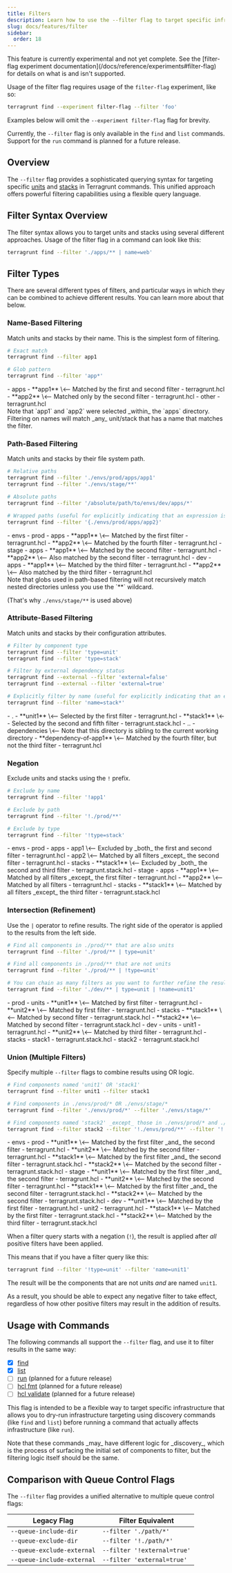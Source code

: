 ```yaml
---
title: Filters
description: Learn how to use the --filter flag to target specific infrastructure
slug: docs/features/filter
sidebar:
  order: 18
---
```



<Aside type="tip" title="Experimental Feature">
This feature is currently experimental and not yet complete. See the [filter-flag experiment documentation](/docs/reference/experiments#filter-flag) for details on what is and isn't supported.

Usage of the filter flag requires usage of the `filter-flag` experiment, like so:

```bash
terragrunt find --experiment filter-flag --filter 'foo'
```

Examples below will omit the `--experiment filter-flag` flag for brevity.

Currently, the `--filter` flag is only available in the `find` and `list` commands. Support for the `run` command is planned for a future release.
</Aside>

## Overview

The `--filter` flag provides a sophisticated querying syntax for targeting specific [units](/docs/features/units) and [stacks](/docs/features/stacks) in Terragrunt commands. This unified approach offers powerful filtering capabilities using a flexible query language.

## Filter Syntax Overview

The filter syntax allows you to target units and stacks using several different approaches. Usage of the filter flag in a command can look like this:

```bash
terragrunt find --filter './apps/** | name=web'
```

## Filter Types

There are several different types of filters, and particular ways in which they can be combined to achieve different results. You can learn more about that below.

### Name-Based Filtering

Match units and stacks by their name. This is the simplest form of filtering.

```bash
# Exact match
terragrunt find --filter app1

# Glob pattern
terragrunt find --filter 'app*'
```

<FileTree>
- apps
  - **app1** \<-- Matched by the first and second filter
    - terragrunt.hcl
  - **app2** \<-- Matched only by the second filter
    - terragrunt.hcl
  - other
    - terragrunt.hcl
</FileTree>

<Aside type="note">
Note that `app1` and `app2` were selected _within_ the `apps` directory. Filtering on names will match _any_ unit/stack that has a name that matches the filter.
</Aside>

### Path-Based Filtering

Match units and stacks by their file system path.

```bash
# Relative paths
terragrunt find --filter './envs/prod/apps/app1'
terragrunt find --filter './envs/stage/**'

# Absolute paths
terragrunt find --filter '/absolute/path/to/envs/dev/apps/*'

# Wrapped paths (useful for explicitly indicating that an expression is for a path if ambiguous)
terragrunt find --filter '{./envs/prod/apps/app2}'
```

<FileTree>
- envs
  - prod
    - apps
      - **app1** \<-- Matched by the first filter
        - terragrunt.hcl
      - **app2** \<-- Matched by the fourth filter
        - terragrunt.hcl
  - stage
    - apps
      - **app1** \<-- Matched by the second filter
        - terragrunt.hcl
      - **app2** \<-- Also matched by the second filter
        - terragrunt.hcl
  - dev
    - apps
      - **app1** \<-- Matched by the third filter
        - terragrunt.hcl
      - **app2** \<-- Also matched by the third filter
        - terragrunt.hcl
</FileTree>

<Aside type="note">
Note that globs used in path-based filtering will not recursively match nested directories unless you use the `**` wildcard.

(That's why `./envs/stage/**` is used above)
</Aside>

### Attribute-Based Filtering

Match units and stacks by their configuration attributes.

```bash
# Filter by component type
terragrunt find --filter 'type=unit'
terragrunt find --filter 'type=stack'

# Filter by external dependency status
terragrunt find --external --filter 'external=false'
terragrunt find --external --filter 'external=true'

# Explicitly filter by name (useful for explicitly indicating that an expression is for a name if ambiguous)
terragrunt find --filter 'name=stack*'
```

<FileTree>
- .
  - **unit1** \<-- Selected by the first filter
    - terragrunt.hcl
  - **stack1** \<-- Selected by the second and fifth filter
    - terragrunt.stack.hcl
- ..
  - dependencies \<-- Note that this directory is sibling to the current working directory
    - **dependency-of-app1** \<-- Matched by the fourth filter, but not the third filter
        - terragrunt.hcl
</FileTree>

### Negation

Exclude units and stacks using the `!` prefix.

```bash
# Exclude by name
terragrunt find --filter '!app1'

# Exclude by path
terragrunt find --filter '!./prod/**'

# Exclude by type
terragrunt find --filter '!type=stack'
```

<FileTree>
- envs
  - prod
    - apps
      - app1 \<-- Excluded by _both_ the first and second filter
        - terragrunt.hcl
      - app2 \<-- Matched by all filters _except_ the second filter
        - terragrunt.hcl
    - stacks
      - **stack1** \<-- Excluded by _both_ the second and third filter
        - terragrunt.stack.hcl
  - stage
    - apps
      - **app1** \<-- Matched by all filters _except_ the first filter
        - terragrunt.hcl
      - **app2** \<-- Matched by all filters
        - terragrunt.hcl
    - stacks
      - **stack1** \<-- Matched by all filters _except_ the third filter
        - terragrunt.stack.hcl

</FileTree>

### Intersection (Refinement)

Use the `|` operator to refine results. The right side of the operator is applied to the results from the left side.

```bash
# Find all components in ./prod/** that are also units
terragrunt find --filter './prod/** | type=unit'

# Find all components in ./prod/** that are not units
terragrunt find --filter './prod/** | !type=unit'

# You can chain as many filters as you want to further refine the results
terragrunt find --filter './dev/** | type=unit | !name=unit1'
```

<FileTree>
- prod
  - units
    - **unit1** \<-- Matched by first filter
      - terragrunt.hcl
    - **unit2** \<-- Matched by first filter
      - terragrunt.hcl
  - stacks
    - **stack1** \<-- Matched by second filter
      - terragrunt.stack.hcl
    - **stack2** \<-- Matched by second filter
      - terragrunt.stack.hcl
- dev
  - units
    - unit1
      - terragrunt.hcl
    - **unit2** \<-- Matched by third filter
      - terragrunt.hcl
  - stacks
    - stack1
      - terragrunt.stack.hcl
    - stack2
      - terragrunt.stack.hcl
</FileTree>

### Union (Multiple Filters)

Specify multiple `--filter` flags to combine results using OR logic.

```bash
# Find components named 'unit1' OR 'stack1'
terragrunt find --filter unit1 --filter stack1

# Find components in ./envs/prod/* OR ./envs/stage/*
terragrunt find --filter './envs/prod/*' --filter './envs/stage/*'

# Find components named 'stack2' _except_ those in ./envs/prod/* and ./envs/stage/*
terragrunt find --filter stack2 --filter '!./envs/prod/**' --filter '!./envs/stage/**'
```

<FileTree>
- envs
  - prod
    - **unit1** \<-- Matched by the first filter _and_ the second filter
      - terragrunt.hcl
    - **unit2** \<-- Matched by the second filter
      - terragrunt.hcl
    - **stack1** \<-- Matched by the first filter _and_ the second filter
      - terragrunt.stack.hcl
    - **stack2** \<-- Matched by the second filter
      - terragrunt.stack.hcl
  - stage
    - **unit1** \<-- Matched by the first filter _and_ the second filter
      - terragrunt.hcl
    - **unit2** \<-- Matched by the second filter
      - terragrunt.hcl
    - **stack1** \<-- Matched by the first filter _and_ the second filter
      - terragrunt.stack.hcl
    - **stack2** \<-- Matched by the second filter
      - terragrunt.stack.hcl
  - dev
    - **unit1** \<-- Matched by the first filter
      - terragrunt.hcl
    - unit2
      - terragrunt.hcl
    - **stack1** \<-- Matched by the first filter
      - terragrunt.stack.hcl
    - **stack2** \<-- Matched by the third filter
      - terragrunt.stack.hcl
</FileTree>

<Aside type="caution" title="Unions of negated filters">

When a filter query starts with a negation (`!`), the result is applied after _all_ positive filters have been applied.

This means that if you have a filter query like this:
```bash
terragrunt find --filter '!type=unit' --filter 'name=unit1'
```

The result will be the components that are not units _and_ are named `unit1`.

As a result, you should be able to expect any negative filter to take effect, regardless of how other positive filters may result in the addition of results.

</Aside>

## Usage with Commands

The following commands all support the `--filter` flag, and use it to filter results in the same way:

- [x] [find](/docs/reference/cli/commands/find)
- [x] [list](/docs/reference/cli/commands/list)
- [ ] [run](/docs/reference/cli/commands/run) (planned for a future release)
- [ ] [hcl fmt](/docs/reference/cli/commands/hcl/fmt) (planned for a future release)
- [ ] [hcl validate](/docs/reference/cli/commands/hcl/validate) (planned for a future release)

This flag is intended to be a flexible way to target specific infrastructure that allows you to dry-run infrastructure targeting using discovery commands (like `find` and `list`) before running a command that actually affects infrastructure (like `run`).

<Aside type="note">
Note that these commands _may_ have different logic for _discovery_, which is the process of surfacing the initial set of components to filter, but the filtering logic itself should be the same.
</Aside>

## Comparison with Queue Control Flags

The `--filter` flag provides a unified alternative to multiple queue control flags:

| Legacy Flag | Filter Equivalent |
|-------------|-------------------|
| `--queue-include-dir` | `--filter './path/*'` |
| `--queue-exclude-dir` | `--filter '!./path/*'` |
| `--queue-exclude-external` | `--filter '!external=true'` |
| `--queue-include-external` | `--filter 'external=true'` |
